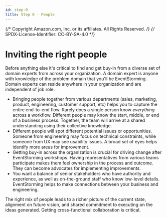 ```yaml
---
id: step-0
title: Step 0 - People
---
```


{/* Copyright Amazon.com, Inc. or its affiliates. All Rights Reserved. */}
{/* SPDX-License-Identifier: CC-BY-SA-4.0 */}

# Inviting the right people

Before anything else it's critical to find and get buy-in from a diverse set of domain experts from
across your organization. A domain expert is anyone with knowledge of the problem domain that you'll
be EventStorming. Domain experts can reside anywhere in your organization and are independent of job
role.

- Bringing people together from various departments (sales, marketing, product, engineering,
  customer support, etc) helps you to capture the entire end-to-end flow. Rarely does a single
  person know _everything_ across a workflow. Different people may know the start, middle, or end of
  a business process. Together, the team will arrive at a shared understanding using their
  collective knowledge.
- Different people will spot different potential issues or opportunities. Someone from engineering
  may focus on technical constraints, while someone from UX may see usability issues. A broad set of
  eyes helps identify more areas for improvement.
- Getting buy-in across the organization is crucial for driving change after EventStorming
  workshops. Having representatives from various teams participate makes them feel ownership in the
  process and outcome. They can become advocates for implementing improvements.
- You want a balance of senior stakeholders who have authority and experience, as well as
  on-the-ground staff who know low-level details. EventStorming helps to make connections between
  your business and engineering.

The right mix of people leads to a richer picture of the current state, alignment on future vision,
and shared commitment to executing on the ideas generated. Getting cross-functional collaboration is
critical.
